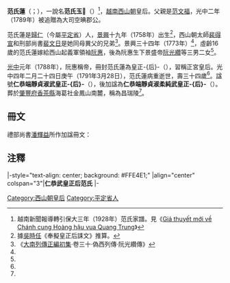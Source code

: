'''范氏蓮'''（{{vie|v='''Phạm Thị Liên'''|hn=范氏蓮}}；{{bd|1758年||1791年||catIdx=P范}}），一說名'''范氏玉𧿆'''（{{vie|v='''Phạm Thị Ngọc Dẫy'''|hn=范氏玉𧿆}}）<ref>越南新聞報導轉引保大三年（1928年）范氏家譜。見《[https://thanhnien.vn/van-hoa/gia-thuyet-moi-ve-chanh-cung-hoang-hau-vua-quang-trung-454379.html Giả thuyết mới về Chánh cung Hoàng hậu vua Quang Trung]》</ref>，[[越南|越南]][[西山朝|西山朝]]皇后。父親是[[范文福|范文福]]，光中二年（1789年）被追贈為大司空晪郡公。

范氏蓮是[[歸仁|歸仁]]（今屬[[平定省|平定省]]）人，[[景興|景興]]十九年（1758年）出生<ref name=leiwen>據[[吳時任|吳時任]]《奉擬皇正后誄文》推算。</ref>，西山朝太師[[裴得宣|裴得宣]]和刑部尚書[[裴文日|裴文日]]是她同母異父的兄弟<ref name=shilu>《[[大南實錄|大南列傳正編初集]]·卷三十·偽西列傳·阮光纘傳》</ref>。景興三十四年（1773年）<ref name=leiwen/>，虛齡16歲的范氏蓮嫁給西山起義軍領袖[[阮惠|阮惠]]，後為阮惠生下景盛帝[[阮光纘|阮光纘]]等三男二女<ref name=shilu/>。

[[光中|光中]]元年（1788年），阮惠稱帝，冊封范氏蓮為皇正-{后}-（{{vie|v=hoàng chính hậu|hn=皇正-{后}-}}），習稱正宮皇后。光中四年二月二十四日庚午（1791年3月28日），范氏蓮病重逝世，壽三十四歲<ref name=leiwen/>。諡號'''仁恭端靜貞淑武皇正-{后}-'''（{{vie|v='''Nhân Cung Ðoan Tĩnh Trinh Thục Vũ hoàng chính hậu'''|hn=仁恭端靜貞淑武皇正-{后}-}}），後加諡為'''仁恭端靜貞淑柔純武皇正-{后}-'''（{{vie|v='''Nhân Cung Ðoan Tĩnh Trinh Thục Nhu Thuần Vũ hoàng chính hậu'''|hn=仁恭端靜貞淑柔純武皇正-{后}-}}）。葬於[[肇豐府|肇豐府]][[香茶縣|香茶縣]]海葛社金鳳山南麓，稱為昌瑞陵<ref name=leiwen/>。

==冊文==
禮部尚書[[潘輝益|潘輝益]]所作加諡冊文：
{{quote|<blockquote>上言，至德追崇，古道炳尊親之典；大名光受，遺經垂論譔之文。故康禋溢頌於生民，而齊媚騰芳於清廟。欽惟皇妣仁恭端靜貞淑武皇正后玉殿下，坤元稱至，恒德宜貞。造舟祥㝎於河梁，協五百載興王之運；來宇勤施於京室，宣二十年治內之猷。衣私基化於肅雍，櫛沐襄艱於耆㝎。螽瑞應而天申錫慶，啟迪綏九廟之休；睢音和而帝乙𨤲嬪，幽閑儼六宮之範。懿鑠永彰於彤管，光芳久閟於璇庭。焜煌遺誄壽金滕，皇考重褘褕之感；茐鬱玄堂符玉尺，沖齡增楸梓之悲。永言彝器之祇承，追念慈聞之杳隘。艱大獲凝駿命，惟在天相佑之純；崇徽願獻鴻稱，蓋率土籲祈之懇。乃詢謀於僉議，咸讚述於禮儀。弘光厚載無疆，慶履長緜於瓜瓞；洞屬孝思不匱，德馨恪對於焄𤌾。奉敭彌切孺懷，殷薦載稽彜典。謹上尊號曰仁恭端靜貞淑柔純武皇正-{后}-。伏望顯臨光大，介晉正中，僊遊杳渺五雲端；想懿美鋪，舒之莫罄，聖諡昭明千載下。願聲靈饗保於無窮，小子不勝仰慕攀戀之至，謹奉冊奏進以聞。</blockquote>}}

==注釋==
{{reflist}}

{{start box}}
|-style="text-align: center; background: #FFE4E1;"
|align="center" colspan="3"|'''仁恭武皇正后范氏'''
|- 
{{s-before|後黎朝：[[阮氏玉端|皇后阮氏]]}} 
{{s-title|[[越南皇后及妃嬪列表|越南西山朝皇后]]|1788年－1791年}} 
{{s-after|[[裴氏雁|裴皇后]]}} 
{{end box}}

{{西山朝及阮朝皇后}}

[[Category:西山朝皇后|Category:西山朝皇后]]
[[Category:平定省人|Category:平定省人]]
